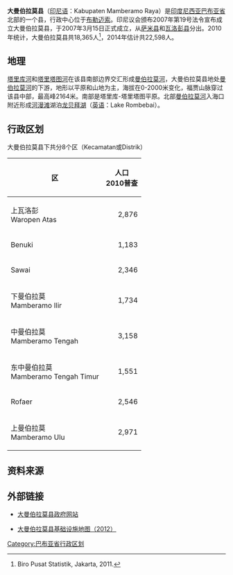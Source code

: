 {{Infobox settlement
| name = 大曼伯拉莫<br>Mamberamo Raya
| settlement_type = 县<br>Kabupaten
| image_seal             = Lambang Kabupaten Mamberamo Raya, Papua.jpg
|subdivision_type       = 國家
|subdivision_name       = {{IDN}}
|subdivision_type1      = 省份
|subdivision_name1      = [[巴布亚省|巴布亚省]]
|subdivision_type2      = 行政中心
|subdivision_name2      = [[布勒迈索|布勒迈索]]
| nickname = 
| capital = 
|government_type        = 
|leader_title           = 摄政
|leader_name            = Yorgemes Derek Hegemur
|leader_title1          = 
|leader_name1           = 
|leader_title2          =
|leader_name2           =
|leader_title3          =
|leader_name3           = 
|established_title      =  <!-- Settled -->
|established_date       = 
|established_title2     =  <!-- Incorporated (town) -->
|established_date2      = 
|established_title3     =  <!-- Incorporated (city) -->
|established_date3      = 
|area_magnitude         = 
|area_total_km2             = 	23,813.91
|area_total_sq_mi        = 
|area_land_km2              = 
|area_land_sq_mi         = 
|area_water_km2             = 
|area_water_sq_mi        = 
|area_water_percent     = 
|area_urban_km2             = 
|area_urban_sq_mi        = 
|area_metro_km2             = 
|area_metro_sq_mi        = 
|population_as_of       = 2014年
|population_note        = 
|population_total       = 22,598
|population_density_km2     = 0.95/km2 
|population_density_sq_mi = 
|population_metro       =
|population_density_metro_km2 =
|population_density_metro_sq_mi =
|population_urban       = 
|population_density_urban_km2 =
|population_density_urban_mi2 =
|timezone               = 印尼东部时区
|utc_offset             = +09:00
|timezone_DST           = 
|utc_offset_DST         = 
|latd= |latm= |lats= |latNS=
|longd= |longm= |longs= |longEW=
|elevation_m              = 
|elevation_ft           = 
|postal_code_type       =  <!-- enter ZIP code, Postcode, Post code, Postal code... -->
|postal_code            =
|area_code              = 
|website                = http://mamberamorayakab.go.id/
|footnotes              = 
}}

'''大曼伯拉莫县'''（[[印尼语|印尼语]]：Kabupaten Mamberamo Raya）是[[印度尼西亚|印度尼西亚]][[巴布亚省|巴布亚省]]北部的一个县，行政中心位于[[布勒迈索|布勒迈索]]。印尼议会颁布2007年第19号法令宣布成立大曼伯拉莫县，于2007年3月15日正式成立，从[[萨米县_(巴布亚省)|萨米县]]和[[瓦洛彭县|瓦洛彭县]]分出。2010年统计，大曼伯拉莫县共18,365人<ref>Biro Pusat Statistik, Jakarta, 2011.</ref>，2014年估计共22,598人。

==地理==

[[塔里库河|塔里库河]]和[[塔里塔图河|塔里塔图河]]在该县南部边界交汇形成[[曼伯拉莫河|曼伯拉莫河]]，大曼伯拉莫县地处[[曼伯拉莫河|曼伯拉莫河]]的下游，地形以平原和山地为主，海拔在0-2000米变化，福贾山脉穿过该县中部，最高峰2164米。南部是塔里库-塔里塔图平原。北部[[曼伯拉莫河|曼伯拉莫河]]入海口附近形成[[河漫滩|河漫滩]]湖泊[[龙贝拜湖|龙贝拜湖]]（[[英语|英语]]：Lake Rombebai）。

==行政区划==

大曼伯拉莫县下共分8个区（Kecamatan或Distrik）

{| class="wikitable"
|-
! 区 !! 人口<br>2010普查 
|-
| 上瓦洛彭<br>Waropen Atas ||align="right"| 2,876
|-
| Benuki ||align="right"| 1,183
|-
| Sawai ||align="right"| 2,346 
|-
| 下曼伯拉莫<br>Mamberamo Ilir ||align="right"| 1,734
|-
| 中曼伯拉莫<br>Mamberamo Tengah||align="right"| 3,158
|-
| 东中曼伯拉莫<br>Mamberamo Tengah Timur||align="right"| 1,551
|-
| Rofaer ||align="right"| 2,546
|-
| 上曼伯拉莫<br>Mamberamo Ulu ||align="right"| 2,971
|}

==资料来源==

<references />

==外部链接==

* [https://web.archive.org/web/20140516203215/http://mamberamorayakab.go.id/ 大曼伯拉莫县政府网站]

* [http://loketpeta.pu.go.id/peta-infrastruktur-kabupaten-memberamo-raya-2012 大曼伯拉莫县基础设施地图（2012）]{{Wayback|url=http://loketpeta.pu.go.id/peta-infrastruktur-kabupaten-memberamo-raya-2012 |date=20170302035535 }}

{{巴布亚省行政区划}}

[[Category:巴布亚省行政区划|Category:巴布亚省行政区划]]